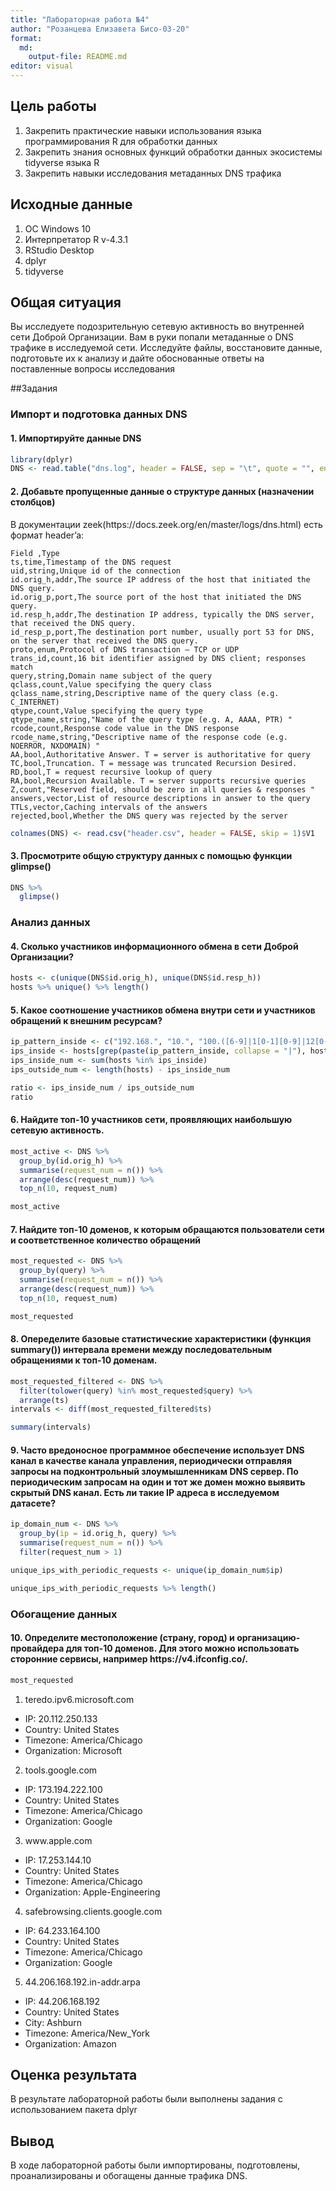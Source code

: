 ```yaml
---
title: "Лабораторная работа №4"
author: "Розанцева Елизавета Бисо-03-20"
format: 
  md:
    output-file: README.md
editor: visual
---
```


## Цель работы

1.  Закрепить практические навыки использования языка программирования R для обработки данных
2.  Закрепить знания основных функций обработки данных экосистемы tidyverse языка R
3.  Закрепить навыки исследования метаданных DNS трафика

## Исходные данные

1.  ОС Windows 10
2.  Интерпретатор R v-4.3.1
3.  RStudio Desktop
4.  dplyr
5.  tidyverse

## Общая ситуация

Вы исследуете подозрительную сетевую активность во внутренней сети Доброй Организации. Вам в руки попали метаданные о DNS трафике в исследуемой сети. Исследуйте файлы, восстановите данные, подготовьте их к анализу и дайте обоснованные ответы на поставленные вопросы исследования

##Задания

### Импорт и подготовка данных DNS

#### 1. Импортируйте данные DNS

```r
library(dplyr)
DNS <- read.table("dns.log", header = FALSE, sep = "\t", quote = "", encoding="UTF-8")
```

#### 2. Добавьте пропущенные данные о структуре данных (назначении столбцов)

В документации zeek(https://docs.zeek.org/en/master/logs/dns.html) есть формат header'a:

```         
Field ,Type 
ts,time,Timestamp of the DNS request
uid,string,Unique id of the connection 
id.orig_h,addr,The source IP address of the host that initiated the DNS query. 
id.orig_p,port,The source port of the host that initiated the DNS query.
id.resp_h,addr,The destination IP address, typically the DNS server, that received the DNS query.
id_resp_p,port,The destination port number, usually port 53 for DNS, on the server that received the DNS query.
proto,enum,Protocol of DNS transaction – TCP or UDP 
trans_id,count,16 bit identifier assigned by DNS client; responses match 
query,string,Domain name subject of the query 
qclass,count,Value specifying the query class 
qclass_name,string,Descriptive name of the query class (e.g. C_INTERNET) 
qtype,count,Value specifying the query type 
qtype_name,string,"Name of the query type (e.g. A, AAAA, PTR) "
rcode,count,Response code value in the DNS response 
rcode_name,string,"Descriptive name of the response code (e.g. NOERROR, NXDOMAIN) "
AA,bool,Authoritative Answer. T = server is authoritative for query 
TC,bool,Truncation. T = message was truncated Recursion Desired. 
RD,bool,T = request recursive lookup of query
RA,bool,Recursion Available. T = server supports recursive queries 
Z,count,"Reserved field, should be zero in all queries & responses "
answers,vector,List of resource descriptions in answer to the query 
TTLs,vector,Caching intervals of the answers 
rejected,bool,Whether the DNS query was rejected by the server 
```

```r
colnames(DNS) <- read.csv("header.csv", header = FALSE, skip = 1)$V1
```

#### 3. Просмотрите общую структуру данных с помощью функции glimpse()

```r
DNS %>%
  glimpse()
```

### Анализ данных

#### 4. Сколько участников информационного обмена в сети Доброй Организации?

```r
hosts <- c(unique(DNS$id.orig_h), unique(DNS$id.resp_h))
hosts %>% unique() %>% length()
```

#### 5. Какое соотношение участников обмена внутри сети и участников обращений к внешним ресурсам?

```r
ip_pattern_inside <- c("192.168.", "10.", "100.([6-9]|1[0-1][0-9]|12[0-7]).", "172.((1[6-9])|(2[0-9])|(3[0-1])).")
ips_inside <- hosts[grep(paste(ip_pattern_inside, collapse = "|"), hosts)]
ips_inside_num <- sum(hosts %in% ips_inside)
ips_outside_num <- length(hosts) - ips_inside_num

ratio <- ips_inside_num / ips_outside_num
ratio
```

#### 6. Найдите топ-10 участников сети, проявляющих наибольшую сетевую активность.

```r
most_active <- DNS %>%
  group_by(id.orig_h) %>%
  summarise(request_num = n()) %>%
  arrange(desc(request_num)) %>%
  top_n(10, request_num)

most_active
```

#### 7. Найдите топ-10 доменов, к которым обращаются пользователи сети и соответственное количество обращений

```r
most_requested <- DNS %>%
  group_by(query) %>%
  summarise(request_num = n()) %>%
  arrange(desc(request_num)) %>%
  top_n(10, request_num)

most_requested
```

#### 8. Опеределите базовые статистические характеристики (функция summary()) интервала времени между последовательным обращениями к топ-10 доменам.

```r
most_requested_filtered <- DNS %>% 
  filter(tolower(query) %in% most_requested$query) %>%
  arrange(ts)
intervals <- diff(most_requested_filtered$ts)

summary(intervals)
```

#### 9. Часто вредоносное программное обеспечение использует DNS канал в качестве канала управления, периодически отправляя запросы на подконтрольный злоумышленникам DNS сервер. По периодическим запросам на один и тот же домен можно выявить скрытый DNS канал. Есть ли такие IP адреса в исследуемом датасете?

```r
ip_domain_num <- DNS %>%
  group_by(ip = id.orig_h, query) %>%
  summarise(request_num = n()) %>%
  filter(request_num > 1)

unique_ips_with_periodic_requests <- unique(ip_domain_num$ip)

unique_ips_with_periodic_requests %>% length()
```

### Обогащение данных

#### 10. Определите местоположение (страну, город) и организацию-провайдера для топ-10 доменов. Для этого можно использовать сторонние сервисы, например https://v4.ifconfig.co/.

```r
most_requested
```

1.  teredo.ipv6.microsoft.com

-   IP: 20.112.250.133
-   Country: United States
-   Timezone: America/Chicago
-   Organization: Microsoft

2.  tools.google.com

-   IP: 173.194.222.100
-   Country: United States
-   Timezone: America/Chicago
-   Organization: Google

3.  www.apple.com

-   IP: 17.253.144.10
-   Country: United States
-   Timezone: America/Chicago
-   Organization: Apple-Engineering

4.  safebrowsing.clients.google.com

-   IP: 64.233.164.100
-   Country: United States
-   Timezone: America/Chicago
-   Organization: Google

5.  44.206.168.192.in-addr.arpa

-   IP: 44.206.168.192
-   Country: United States
-   City: Ashburn
-   Timezone: America/New_York
-   Organization: Amazon

## Оценка результата

В результате лабораторной работы были выполнены задания с использованием пакета dplyr

## Вывод

В ходе лабораторной работы были импортированы, подготовлены, проанализированы и обогащены данные трафика DNS.

